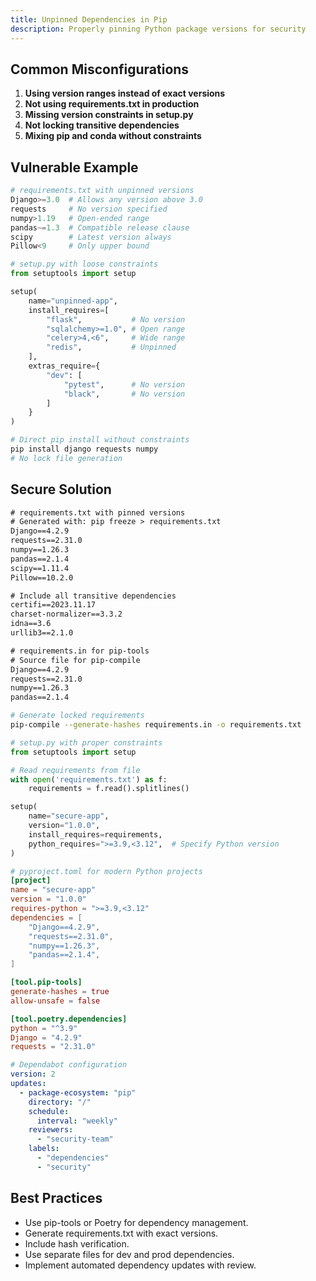 ```yaml
---
title: Unpinned Dependencies in Pip
description: Properly pinning Python package versions for security
---
```


## Common Misconfigurations

1. **Using version ranges instead of exact versions**
2. **Not using requirements.txt in production**
3. **Missing version constraints in setup.py**
4. **Not locking transitive dependencies**
5. **Mixing pip and conda without constraints**

## Vulnerable Example

```python
# requirements.txt with unpinned versions
Django>=3.0  # Allows any version above 3.0
requests     # No version specified
numpy>1.19   # Open-ended range
pandas~=1.3  # Compatible release clause
scipy        # Latest version always
Pillow<9     # Only upper bound
```

```python
# setup.py with loose constraints
from setuptools import setup

setup(
    name="unpinned-app",
    install_requires=[
        "flask",           # No version
        "sqlalchemy>=1.0", # Open range
        "celery>4,<6",     # Wide range
        "redis",           # Unpinned
    ],
    extras_require={
        "dev": [
            "pytest",      # No version
            "black",       # No version
        ]
    }
)
```

```bash
# Direct pip install without constraints
pip install django requests numpy
# No lock file generation
```

## Secure Solution

```txt
# requirements.txt with pinned versions
# Generated with: pip freeze > requirements.txt
Django==4.2.9
requests==2.31.0
numpy==1.26.3
pandas==2.1.4
scipy==1.11.4
Pillow==10.2.0

# Include all transitive dependencies
certifi==2023.11.17
charset-normalizer==3.3.2
idna==3.6
urllib3==2.1.0
```

```txt
# requirements.in for pip-tools
# Source file for pip-compile
Django==4.2.9
requests==2.31.0
numpy==1.26.3
pandas==2.1.4
```

```bash
# Generate locked requirements
pip-compile --generate-hashes requirements.in -o requirements.txt
```

```python
# setup.py with proper constraints
from setuptools import setup

# Read requirements from file
with open('requirements.txt') as f:
    requirements = f.read().splitlines()

setup(
    name="secure-app",
    version="1.0.0",
    install_requires=requirements,
    python_requires=">=3.9,<3.12",  # Specify Python version
)
```

```toml
# pyproject.toml for modern Python projects
[project]
name = "secure-app"
version = "1.0.0"
requires-python = ">=3.9,<3.12"
dependencies = [
    "Django==4.2.9",
    "requests==2.31.0",
    "numpy==1.26.3",
    "pandas==2.1.4",
]

[tool.pip-tools]
generate-hashes = true
allow-unsafe = false

[tool.poetry.dependencies]
python = "^3.9"
Django = "4.2.9"
requests = "2.31.0"
```

```yaml
# Dependabot configuration
version: 2
updates:
  - package-ecosystem: "pip"
    directory: "/"
    schedule:
      interval: "weekly"
    reviewers:
      - "security-team"
    labels:
      - "dependencies"
      - "security"
```

## Best Practices

* Use pip-tools or Poetry for dependency management.
* Generate requirements.txt with exact versions.
* Include hash verification.
* Use separate files for dev and prod dependencies.
* Implement automated dependency updates with review.